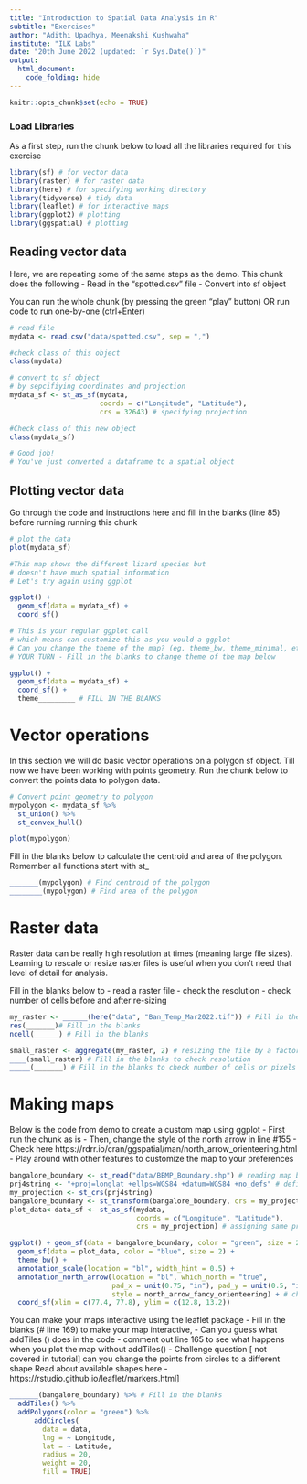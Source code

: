 ```yaml
---
title: "Introduction to Spatial Data Analysis in R"
subtitle: "Exercises"
author: "Adithi Upadhya, Meenakshi Kushwaha"
institute: "ILK Labs"
date: "20th June 2022 (updated: `r Sys.Date()`)"
output:
  html_document:
    code_folding: hide
---
```


```r
knitr::opts_chunk$set(echo = TRUE)
```


### Load Libraries  

As a first step, run the chunk below to load all the libraries required for this exercise
```r
library(sf) # for vector data
library(raster) # for raster data
library(here) # for specifying working directory
library(tidyverse) # tidy data
library(leaflet) # for interactive maps
library(ggplot2) # plotting 
library(ggspatial) # plotting

```

## Reading vector data 
Here, we are repeating some of the same steps as the demo. 
This chunk does the following
- Read in the "spotted.csv" file 
- Convert into sf object 

You can run the whole chunk (by pressing the green "play" button)
OR run code to run one-by-one (ctrl+Enter)

```r
# read file
mydata <- read.csv("data/spotted.csv", sep = ",")

#check class of this object 
class(mydata)

# convert to sf object 
# by sepcifiying coordinates and projection
mydata_sf <- st_as_sf(mydata, 
                      coords = c("Longitude", "Latitude"), 
                      crs = 32643) # specifying projection

#Check class of this new object
class(mydata_sf)

# Good job!
# You've just converted a dataframe to a spatial object

```


## Plotting vector data
Go through the code and instructions here and fill in the blanks (line 85) before running running this chunk

```r
# plot the data
plot(mydata_sf)

#This map shows the different lizard species but 
# doesn't have much spatial information
# Let's try again using ggplot

ggplot() + 
  geom_sf(data = mydata_sf) + 
  coord_sf()

# This is your regular ggplot call 
# which means can customize this as you would a ggplot
# Can you change the theme of the map? (eg. theme_bw, theme_minimal, etc.)
# YOUR TURN - Fill in the blanks to change theme of the map below

ggplot() + 
  geom_sf(data = mydata_sf) + 
  coord_sf() +
  theme_________ # FILL IN THE BLANKS
```


# Vector operations
In this section we will do basic vector operations on a polygon sf object. 
Till now we have been working with points geometry. Run the chunk below to convert the points data to polygon data. 

```r
# Convert point geometry to polygon
mypolygon <- mydata_sf %>% 
  st_union() %>% 
  st_convex_hull()

plot(mypolygon)
```


Fill in the blanks below to calculate the centroid and area of the polygon. Remember all functions start with st_ 

```r
_______(mypolygon) # Find centroid of the polygon
________(mypolygon) # Find area of the polygon
```


# Raster data
Raster data can be really high resolution at times (meaning large file sizes). Learning to rescale or resize raster files is useful when you don't need that level of detail for analysis. 

Fill in the blanks below to 
- read a raster file
- check the resolution
- check number of cells
before and after re-sizing


```r
my_raster <- ______(here("data", "Ban_Temp_Mar2022.tif")) # Fill in the blanks
res(_______)# Fill in the blanks
ncell(______) # Fill in the blanks

small_raster <- aggregate(my_raster, 2) # resizing the file by a factor of 2
____(small_raster) # Fill in the blanks to check resolution
_____(_______) # Fill in the blanks to check number of cells or pixels

```


# Making maps 
Below is the code from demo to create a custom map using ggplot
- First run the chunk as is 
- Then, change the style of the north arrow in line #155
  - Check here https://rdrr.io/cran/ggspatial/man/north_arrow_orienteering.html
- Play around with other features to customize the map to your preferences

```r
bangalore_boundary <- st_read("data/BBMP_Boundary.shp") # reading map boundary data
prj4string <- "+proj=longlat +ellps=WGS84 +datum=WGS84 +no_defs" # defining projection
my_projection <- st_crs(prj4string)
bangalore_boundary <- st_transform(bangalore_boundary, crs = my_projection) # assigning projection to boundary data
plot_data<-data_sf <- st_as_sf(mydata, 
                               coords = c("Longitude", "Latitude"), 
                               crs = my_projection) # assigning same projection to point data (lizard species in bangalore)

ggplot() + geom_sf(data = bangalore_boundary, color = "green", size = 2, alpha = 0.1, fill = "green") +
  geom_sf(data = plot_data, color = "blue", size = 2) + 
  theme_bw() +
  annotation_scale(location = "bl", width_hint = 0.5) +
  annotation_north_arrow(location = "bl", which_north = "true", 
                         pad_x = unit(0.75, "in"), pad_y = unit(0.5, "in"),
                         style = north_arrow_fancy_orienteering) + # change arrow style
  coord_sf(xlim = c(77.4, 77.8), ylim = c(12.8, 13.2))
```

You can make your maps interactive using the leaflet package
- Fill in the blanks (# line 169) to make your map interactive, 
- Can you guess what addTiles () does in the code
  - comment out line 165 to see what happens when you plot the map without addTiles()
- Challenge question [ not covered in tutorial]
  can you change the points from circles to a different shape
Read about available shapes here - https://rstudio.github.io/leaflet/markers.html]

```r

_______(bangalore_boundary) %>% # Fill in the blanks
  addTiles() %>% 
  addPolygons(color = "green") %>%
      addCircles(
        data = data,
        lng = ~ Longitude,
        lat = ~ Latitude,
        radius = 20,
        weight = 20,
        fill = TRUE)
```


